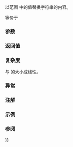 {{cpp/string/basic_string/title|assign_range}}
{{cpp/string/basic_string/navbar}}
{{ddcl|since=c++23|1=
template&lt; container-compatible-range&lt;CharT&gt; R &gt;
constexpr std::basic_string&amp; assign_range( R&amp;&amp; rg );
}}

以范围 {{c|rg}} 中的值替换字符串的内容。

等价于
{{source|1=
return assign(
    std::basic_string(
        std::from_range,
        std​::​forward&lt;R&gt;(rg),
        get_allocator())
);
}}

===参数===
{{par begin}}
{{par|rg|{{ls|cpp/ranges/to#container compatible range}}}}
{{par end}}

===返回值===
{{c|*this}}

===复杂度===
与 {{c|rg}} 的大小成线性。

===异常===
{{cpp/string/basic_string/length error note}}

{{cpp/strong exception safety guarantee}}

===注解===
{{feature test macro|__cpp_lib_containers_ranges|value=202202L|std=C++23|接受{{ls|cpp/ranges/to#容器兼容范围}}的成员函数}}

===示例===
{{example
|code=
#include &lt;cassert&gt;
#include &lt;string&gt;

int main()
{
    const auto source = {'s', 'o', 'u', 'r', 'c', 'e'};
    std::string destination{"destination"};

#ifdef __cpp_lib_containers_ranges
    destination.assign_range(source);
#else
    destination.assign(source.begin(), source.end());
#endif

    assert(destination == "source");
}
}}

===参阅===
{{dsc begin}}
{{dsc inc|cpp/string/basic_string/dsc assign}}
{{dsc inc|cpp/string/basic_string/dsc operator{{=}}}}
{{dsc inc|cpp/string/basic_string/dsc constructor}}
{{dsc end}}

{{langlinks|de|en|es|fr|it|ja|pl|pt|ru}}